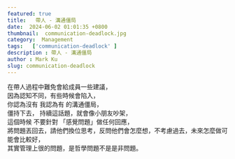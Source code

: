 ```yaml
---
featured: true
title:   帶人 - 溝通僵局
date:  2024-06-02 01:01:35 +0800
thumbnail:  communication-deadlock.jpg
category:  Management  
tags:   ['communication-deadlock' ]
description : 帶人 - 溝通僵局
author : Mark Ku
slug: communication-deadlock
---
```

在帶人過程中難免會給成員一些建議，  
因為認知不同，有些時候會陷入，  
你認為沒有 我認為有 的溝通僵局，  
僵持下去，
持續這話題，就會像小朋友吵架，  
這個時候 不要針對 「感覺問題」做任何回應，  
將問題丟回去，請他們換位思考，反問他們會怎麼想，不考慮過去，未來怎麼做可能會比較好，  
其實管理上很的問題，是哲學問題不是是非問題。  

